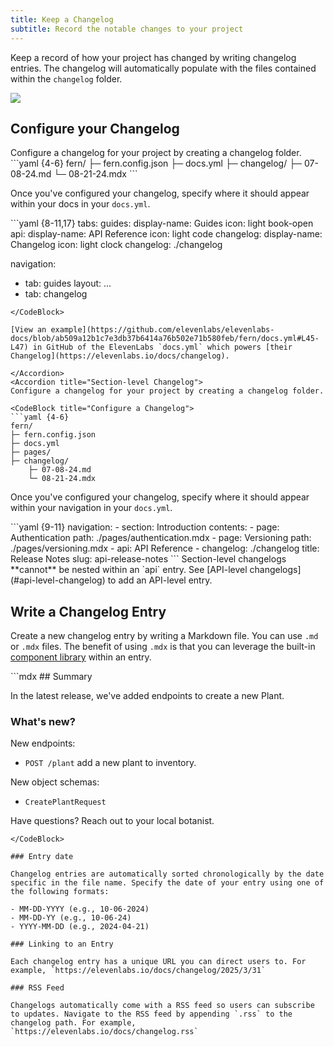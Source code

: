 ```yaml
---
title: Keep a Changelog
subtitle: Record the notable changes to your project
---
```


Keep a record of how your project has changed by writing changelog entries. The changelog will automatically populate with the files contained within the `changelog` folder.

<Frame
    caption="Keep your users updated as your project evolves"
    background="subtle"
  >
      <img src="changelog-humanloop.png" />
  </Frame>

## Configure your Changelog

<AccordionGroup>
<Accordion title='Top-level Changelog'>
Configure a changelog for your project by creating a changelog folder.

<CodeBlock title="Configure a Changelog">
```yaml {4-6}
fern/
├─ fern.config.json
├─ docs.yml
├─ changelog/
    ├─ 07-08-24.md
    └─ 08-21-24.mdx
```
</CodeBlock>

Once you've configured your changelog, specify where it should appear within your docs in your `docs.yml`.

<CodeBlock title="docs.yml">
```yaml {8-11,17}
tabs:
  guides:
    display-name: Guides
    icon: light book-open
  api:
    display-name: API Reference
    icon: light code
  changelog:
    display-name: Changelog
    icon: light clock
    changelog: ./changelog

navigation: 
  - tab: guides
    layout: 
      ...
  - tab: changelog
```
</CodeBlock>

[View an example](https://github.com/elevenlabs/elevenlabs-docs/blob/ab509a12b1c7e3db37b6414a76b502e71b580feb/fern/docs.yml#L45-L47) in GitHub of the ElevenLabs `docs.yml` which powers [their Changelog](https://elevenlabs.io/docs/changelog).

</Accordion>
<Accordion title="Section-level Changelog">
Configure a changelog for your project by creating a changelog folder.

<CodeBlock title="Configure a Changelog">
```yaml {4-6}
fern/
├─ fern.config.json
├─ docs.yml
├─ pages/
├─ changelog/
    ├─ 07-08-24.md
    └─ 08-21-24.mdx
```
</CodeBlock>

Once you've configured your changelog, specify where it should appear within your navigation in your `docs.yml`.

<CodeBlock title="docs.yml">
```yaml {9-11}
navigation:
  - section: Introduction
    contents: 
      - page: Authentication
        path: ./pages/authentication.mdx
      - page: Versioning
        path: ./pages/versioning.mdx
  - api: API Reference
  - changelog: ./changelog
    title: Release Notes
    slug: api-release-notes
```
</CodeBlock>

<Note>
Section-level changelogs **cannot** be nested within an `api` entry. See [API-level changelogs](#api-level-changelog) to add an API-level entry.
</Note>
</Accordion>
</AccordionGroup>

## Write a Changelog Entry

Create a new changelog entry by writing a Markdown file. You can use `.md` or `.mdx` files. The benefit of using `.mdx` is that you can leverage the built-in [component library](/learn/docs/content/components/overview) within an entry.

<CodeBlock title = "fern/openapi/changelog/2024-07-31.mdx">
```mdx
## Summary

In the latest release, we've added endpoints to create a new Plant.

### What's new?

New endpoints:

- `POST /plant` add a new plant to inventory.

New object schemas:

- `CreatePlantRequest`

<Note> Have questions? Reach out to your local botanist. </Note>
```
</CodeBlock>

### Entry date 

Changelog entries are automatically sorted chronologically by the date specific in the file name. Specify the date of your entry using one of the following formats:

- MM-DD-YYYY (e.g., 10-06-2024)
- MM-DD-YY (e.g., 10-06-24)
- YYYY-MM-DD (e.g., 2024-04-21)

### Linking to an Entry

Each changelog entry has a unique URL you can direct users to. For example, `https://elevenlabs.io/docs/changelog/2025/3/31`

### RSS Feed

Changelogs automatically come with a RSS feed so users can subscribe to updates. Navigate to the RSS feed by appending `.rss` to the changelog path. For example, `https://elevenlabs.io/docs/changelog.rss`
